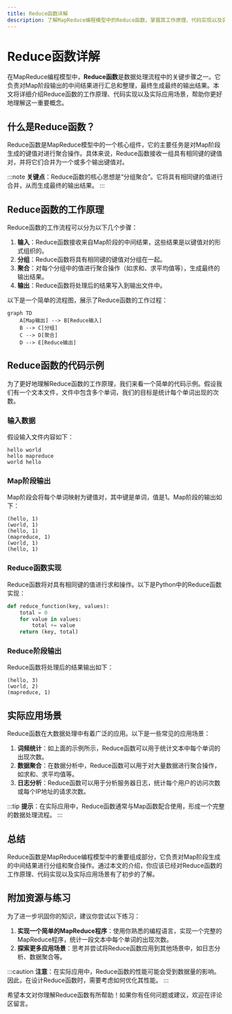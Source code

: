 ```yaml
---
title: Reduce函数详解
description: 了解MapReduce编程模型中的Reduce函数，掌握其工作原理、代码实现以及实际应用场景。
---
```


# Reduce函数详解

在MapReduce编程模型中，**Reduce函数**是数据处理流程中的关键步骤之一。它负责对Map阶段输出的中间结果进行汇总和整理，最终生成最终的输出结果。本文将详细介绍Reduce函数的工作原理、代码实现以及实际应用场景，帮助你更好地理解这一重要概念。

## 什么是Reduce函数？

Reduce函数是MapReduce模型中的一个核心组件，它的主要任务是对Map阶段生成的键值对进行聚合操作。具体来说，Reduce函数接收一组具有相同键的键值对，并将它们合并为一个或多个输出键值对。

:::note
**关键点**：Reduce函数的核心思想是“分组聚合”。它将具有相同键的值进行合并，从而生成最终的输出结果。
:::

## Reduce函数的工作原理

Reduce函数的工作流程可以分为以下几个步骤：

1. **输入**：Reduce函数接收来自Map阶段的中间结果，这些结果是以键值对的形式组织的。
2. **分组**：Reduce函数将具有相同键的键值对分组在一起。
3. **聚合**：对每个分组中的值进行聚合操作（如求和、求平均值等），生成最终的输出结果。
4. **输出**：Reduce函数将处理后的结果写入到输出文件中。

以下是一个简单的流程图，展示了Reduce函数的工作过程：

```mermaid
graph TD
    A[Map输出] --> B[Reduce输入]
    B --> C[分组]
    C --> D[聚合]
    D --> E[Reduce输出]
```

## Reduce函数的代码示例

为了更好地理解Reduce函数的工作原理，我们来看一个简单的代码示例。假设我们有一个文本文件，文件中包含多个单词，我们的目标是统计每个单词出现的次数。

### 输入数据

假设输入文件内容如下：

```
hello world
hello mapreduce
world hello
```

### Map阶段输出

Map阶段会将每个单词映射为键值对，其中键是单词，值是1。Map阶段的输出如下：

```
(hello, 1)
(world, 1)
(hello, 1)
(mapreduce, 1)
(world, 1)
(hello, 1)
```

### Reduce函数实现

Reduce函数将对具有相同键的值进行求和操作。以下是Python中的Reduce函数实现：

```python
def reduce_function(key, values):
    total = 0
    for value in values:
        total += value
    return (key, total)
```

### Reduce阶段输出

Reduce函数将处理后的结果输出如下：

```
(hello, 3)
(world, 2)
(mapreduce, 1)
```

## 实际应用场景

Reduce函数在大数据处理中有着广泛的应用。以下是一些常见的应用场景：

1. **词频统计**：如上面的示例所示，Reduce函数可以用于统计文本中每个单词的出现次数。
2. **数据聚合**：在数据分析中，Reduce函数可以用于对大量数据进行聚合操作，如求和、求平均值等。
3. **日志分析**：Reduce函数可以用于分析服务器日志，统计每个用户的访问次数或每个IP地址的请求次数。

:::tip
**提示**：在实际应用中，Reduce函数通常与Map函数配合使用，形成一个完整的数据处理流程。
:::

## 总结

Reduce函数是MapReduce编程模型中的重要组成部分，它负责对Map阶段生成的中间结果进行分组和聚合操作。通过本文的介绍，你应该已经对Reduce函数的工作原理、代码实现以及实际应用场景有了初步的了解。

## 附加资源与练习

为了进一步巩固你的知识，建议你尝试以下练习：

1. **实现一个简单的MapReduce程序**：使用你熟悉的编程语言，实现一个完整的MapReduce程序，统计一段文本中每个单词的出现次数。
2. **探索更多应用场景**：思考并尝试将Reduce函数应用到其他场景中，如日志分析、数据聚合等。

:::caution
**注意**：在实际应用中，Reduce函数的性能可能会受到数据量的影响。因此，在设计Reduce函数时，需要考虑如何优化其性能。
:::

希望本文对你理解Reduce函数有所帮助！如果你有任何问题或建议，欢迎在评论区留言。
